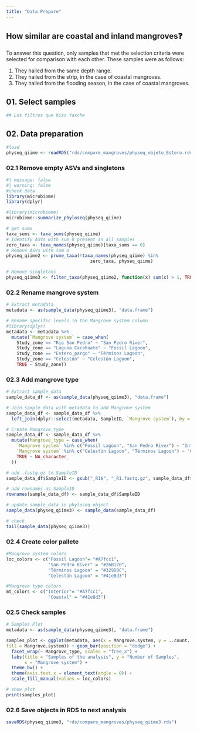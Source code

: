 ```yaml
---
title: "Data Prepare"
---
```


::: callout-tip
## How similar are coastal and inland mangroves❓

To answer this question, only samples that met the selection criteria were selected for comparison with each other. These samples were as follows:

1.  They hailed from the same depth range.
2.  They hailed from the strip, in the case of coastal mangroves.
3.  They hailed from the flooding season, in the case of coastal mangroves.
:::

## 01. Select samples

``` bash
## Los filtros que hizo Yaxche
```

## 02. Data preparation

```r
#load
physeq_qiime <- readRDS("rds/compare_mangroves/physeq_objeto_Estero.rds")
```

### 02.1 Remove empty ASVs and singletons

```r
#| message: false
#| warning: false
#check data
library(microbiome)
library(dplyr)
```

```r
#library(microbiome)
microbiome::summarize_phyloseq(physeq_qiime)
```

```r
# get sums
taxa_sums <- taxa_sums(physeq_qiime)
# Identify ASVs with sum 0 present in all samples
zero_taxa <- taxa_names(physeq_qiime)[taxa_sums == 0]
# Remove ASVs with sum 0
physeq_qiime2 <- prune_taxa(!taxa_names(physeq_qiime) %in%
                                zero_taxa, physeq_qiime)

# Remove singletons
physeq_qiime3 <- filter_taxa(physeq_qiime2, function(x) sum(x) > 1, TRUE)
```

### 02.2 Rename mangrove system

```r
# Extract metadata
metadata <- as(sample_data(physeq_qiime3), "data.frame")

# Rename specific levels in the Mangrove system column
#library(dplyr)
metadata <- metadata %>%
  mutate(`Mangrove system` = case_when(
    Study_zone == "Rio San Pedro" ~ "San Pedro River",
    Study_zone == "Laguna Cacahuate" ~ "Fossil Lagoon",
    Study_zone == "Estero_pargo" ~ "Términos Lagoon",
    Study_zone == "Celestún" ~ "Celestún Lagoon",
    TRUE ~ Study_zone))
```

### 02.3 Add mangrove type

```r
# Extract sample_data
sample_data_df <- as(sample_data(physeq_qiime3), "data.frame")

# Join sample_data with metadata to add Mangrove system
sample_data_df <- sample_data_df %>%
  left_join(dplyr::select(metadata, SampleID, `Mangrove system`), by = "SampleID")

# Create Mangrove_type
sample_data_df <- sample_data_df %>%
  mutate(Mangrove_type = case_when(
    `Mangrove system` %in% c("Fossil Lagoon", "San Pedro River") ~ "Interior",
    `Mangrove system` %in% c("Celestún Lagoon", "Términos Lagoon") ~ "Coastal",
    TRUE ~ NA_character_
  ))

# add .fastq.gz to SampleID 
sample_data_df$SampleID <- gsub("_R1$", "_R1.fastq.gz", sample_data_df$SampleID)

# add rownames as SampleID
rownames(sample_data_df) <- sample_data_df$SampleID

# update sample_data in phyloseq object
sample_data(physeq_qiime3) <- sample_data(sample_data_df)

# check
tail(sample_data(physeq_qiime3))

```

### 02.4 Create color pallete

```r
#Mangrove system colors
loc_colors <- c("Fossil Lagoon"= "#A7fcc1",
                "San Pedro River" = "#26B170",
                "Términos Lagoon" = "#329D9C",
                "Celestún Lagoon" = "#41e8d3")

#Mangrove type colors
mt_colors <- c("Interior"= "#A7fcc1",
                "Coastal" = "#41e8d3")
```

### 02.5 Check samples

```r
# Samples Plot
metadata <- as(sample_data(physeq_qiime3), "data.frame")

samples_plot <- ggplot(metadata, aes(x = Mangrove.system, y = ..count..,
fill = Mangrove.system)) + geom_bar(position = "dodge") +
  facet_wrap(~ Mangrove_type, scales = "free_x") +
  labs(title = "Samples of the analysis", y = "Number of Samples",
       x = "Mangrove system") +
  theme_bw() +
  theme(axis.text.x = element_text(angle = 0)) +
  scale_fill_manual(values = loc_colors)

# show plot
print(samples_plot)
```

### 02.6 Save objects in RDS to next analysis

```r
saveRDS(physeq_qiime3, "rds/compare_mangroves/physeq_qiime3.rds")
```
